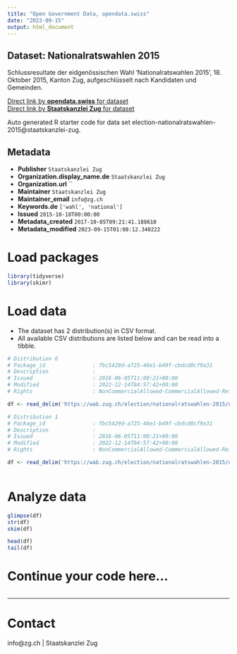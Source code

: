 ```yaml
---
title: "Open Government Data, opendata.swiss"
date: "2023-09-15"
output: html_document
---
```


## Dataset: Nationalratswahlen 2015

Schlussresultate der eidgenössischen Wahl 'Nationalratswahlen 2015', 18. Oktober 2015, Kanton Zug, aufgeschlüsselt nach Kandidaten und Gemeinden.

[Direct link by **opendata.swiss** for dataset](https://opendata.swiss/de/dataset/nationalratswahlen-2015)<br>
[Direct link by **Staatskanzlei Zug** for dataset](https://wab.zug.ch/election/nationalratswahlen-2015/data)

Auto generated R starter code for data set election-nationalratswahlen-2015@staatskanzlei-zug.

## Metadata

- **Publisher** `Staatskanzlei Zug`
- **Organization.display_name.de** `Staatskanzlei Zug`
- **Organization.url** ``
- **Maintainer** `Staatskanzlei Zug`
- **Maintainer_email** `info@zg.ch`
- **Keywords.de** `['wahl', 'national']`
- **Issued** `2015-10-18T00:00:00`
- **Metadata_created** `2017-10-05T09:21:41.188610`
- **Metadata_modified** `2023-09-15T01:08:12.340222`


# Load packages

```r

library(tidyverse)
library(skimr)

```

# Load data

-   The dataset has 2 distribution(s) in CSV format.
-   All available CSV distributions are listed below and can be read into a tibble.

```r

# Distribution 0
# Package_id               : fbc5429d-a725-46e1-b49f-cbdcd0cf9a31
# Description              : 
# Issued                   : 2016-06-05T11:00:21+00:00
# Modified                 : 2022-12-14T04:57:42+00:00
# Rights                   : NonCommercialAllowed-CommercialAllowed-ReferenceRequired

df <- read_delim('https://wab.zug.ch/election/nationalratswahlen-2015/data-parties-csv')

# Distribution 1
# Package_id               : fbc5429d-a725-46e1-b49f-cbdcd0cf9a31
# Description              : 
# Issued                   : 2016-06-05T11:00:21+00:00
# Modified                 : 2022-12-14T04:57:42+00:00
# Rights                   : NonCommercialAllowed-CommercialAllowed-ReferenceRequired

df <- read_delim('https://wab.zug.ch/election/nationalratswahlen-2015/data-csv')



```

# Analyze data

```r

glimpse(df)
str(df)
skim(df)

head(df)
tail(df)

```

# Continue your code here...

```r

```

------------------------------------------------------------------------

# Contact

info@zg.ch | Staatskanzlei Zug
